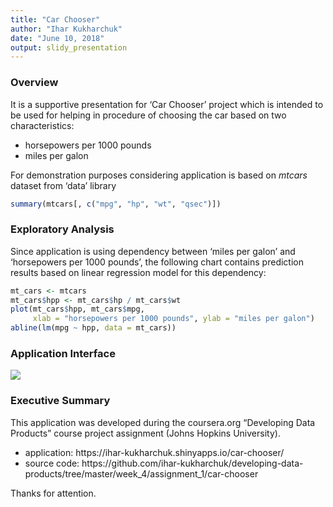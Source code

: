 ```yaml
---
title: "Car Chooser"
author: "Ihar Kukharchuk"
date: "June 10, 2018"
output: slidy_presentation
---
```


### Overview

It is a supportive presentation for 'Car Chooser' project which is intended to
be used for helping in procedure of choosing the car based on two
characteristics:

* horsepowers per 1000 pounds
* miles per galon

For demonstration purposes considering application is based on *mtcars* dataset
from 'data' library

```r
summary(mtcars[, c("mpg", "hp", "wt", "qsec")])
```

### Exploratory Analysis

Since application is using dependency between 'miles per galon' and 'horsepowers
per 1000 pounds', the following chart contains prediction results based on
linear regression model for this dependency:

```r
mt_cars <- mtcars
mt_cars$hpp <- mt_cars$hp / mt_cars$wt
plot(mt_cars$hpp, mt_cars$mpg,
     xlab = "horsepowers per 1000 pounds", ylab = "miles per galon")
abline(lm(mpg ~ hpp, data = mt_cars))
```

### Application Interface

![](application_interface_small.png)

### Executive Summary

This application was developed during the coursera.org "Developing Data
Products" course project assignment (Johns Hopkins University).

- application: https://ihar-kukharchuk.shinyapps.io/car-chooser/
- source code: https://github.com/ihar-kukharchuk/developing-data-products/tree/master/week_4/assignment_1/car-chooser

Thanks for attention.